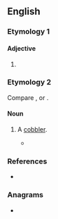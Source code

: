 ==English==

===Etymology 1===

====Adjective====
{{head|en|comparative adjective}}

# {{en-comparative of|cosy}}

===Etymology 2===
Compare {{cog|fro|coussier||maker of mattresses}}, or {{m|fro|couseor||tailor}}.

====Noun====
{{en-noun}}

# {{lb|en|obsolete}} A [[cobbler]].
#* {{RQ:Shakespeare Twelfth Night|text=Do you make an alehouse of my lady’s house, that you squeak out your '''coziers'''' catches without any mitigation or remorse of voice?}}

===References===
* {{R:Webster 1913}}

===Anagrams===
* {{anagrams|en|a=ceiors|Cerios|Croesi|Crœsi|Recios|cories|croise|croisé|scorie}}